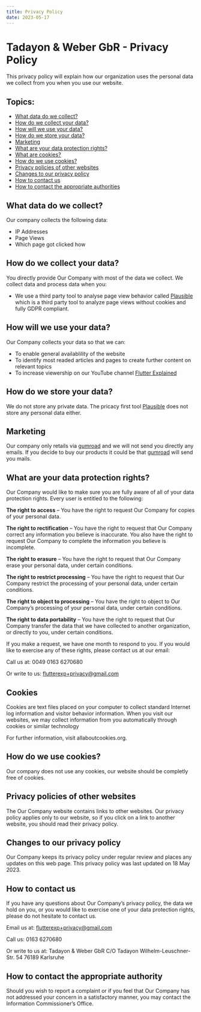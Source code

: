 ```yaml
---
title: Privacy Policy
date: 2023-05-17
---
```



<Breadcrumb></Breadcrumb>

# Tadayon & Weber GbR - Privacy Policy
This privacy policy will explain how our organization uses the personal
data we collect from you when you use our website.

## Topics:
- [What data do we collect?](#what-data-do-we-collect)
- [How do we collect your data?](#how-do-we-collect-your-data)
- [How will we use your data?](#how-will-we-use-your-data)
- [How do we store your data?](#how-do-we-store-your-data)
- [Marketing](#marketing)
- [What are your data protection rights?](#what-are-your-data-protection-rights)
- [What are cookies?](#cookies)
- [How do we use cookies?](#how-do-we-use-cookies)
- [Privacy policies of other websites](#privacy-policies-of-other-websites)
- [Changes to our privacy policy](#changes-to-our-privacy-policy)
- [How to contact us](#how-to-contact-us)
- [How to contact the appropriate authorities](#how-to-contact-the-appropriate-authority)

## What data do we collect?
Our company collects the following data:
- IP Addresses
- Page Views
- Which page got clicked how

## How do we collect your data?
You directly provide Our Company with most of the data we collect. We collect data and process data when you:

- We use a third party tool to analyse page view behavior called [Plausible](https://plausible.io/) which is a third party tool to analyze page views without cookies and fully GDPR compliant.

## How will we use your data?
Our Company collects your data so that we can:
- To enable general availablility of the website
- To identify most readed articles and pages to create further content on relevant topics
- To increase viewership on our YouTube channel [Flutter Explained](https://youtube.com/@flutterexplained)

## How do we store your data?
We do not store any private data. The pricacy first tool [Plausible](https://plausible.io/privacy) does not store any personal data either.

## Marketing
Our company only retails via [gumroad](https://gumroad.com/privacy) and we will not send you directly any emails.
If you decide to buy our products it could be that [gumroad](https://gumroad.com/privacy) will send you mails.

## What are your data protection rights?
Our Company would like to make sure you are fully aware of all of your data protection rights. Every user is entitled to the following:

**The right to access** – You have the right to request Our Company for copies of your personal data.

**The right to rectification** – You have the right to request that Our Company correct any information you believe is inaccurate. You also have the right to request Our Company to complete the information you believe is incomplete.

**The right to erasure** – You have the right to request that Our Company erase your personal data, under certain conditions.

**The right to restrict processing** – You have the right to request that Our Company restrict the processing of your personal data, under certain conditions.

**The right to object to processing** – You have the right to object to Our Company’s processing of your personal data, under certain conditions.

**The right to data portability** – You have the right to request that Our Company transfer the data that we have collected to another organization, or directly to you, under certain conditions.

If you make a request, we have one month to respond to you. If you would like to exercise any of these rights, please contact us at our email:

Call us at: 0049 0163 6270680

Or write to us: flutterexp+privacy@gmail.com

## Cookies
Cookies are text files placed on your computer to collect standard Internet log information and visitor behavior information.
When you visit our websites, we may collect information from you automatically through cookies or similar technology

For further information, visit allaboutcookies.org.

## How do we use cookies?
Our company does not use any cookies, our website should be completly free of cookies.

## Privacy policies of other websites
The Our Company website contains links to other websites. Our privacy policy applies only to our website, so if you click on a link to another website, you should read their privacy policy.

## Changes to our privacy policy
Our Company keeps its privacy policy under regular review and places any updates on this web page. This privacy policy was last updated on 18 May 2023.

## How to contact us
If you have any questions about Our Company’s privacy policy, the data we hold on you, or you would like to exercise one of your data protection rights, please do not hesitate to contact us.

Email us at: flutterexp+privacy@gmail.com

Call us: 0163 6270680

Or write to us at:
    Tadayon & Weber GbR
    C/O Tadayon
    Wilhelm-Leuschner-Str. 54
    76189 Karlsruhe

## How to contact the appropriate authority
Should you wish to report a complaint or if you feel that Our Company has not addressed your concern in a satisfactory manner, you may contact the Information Commissioner’s Office.